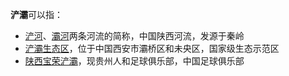 '''浐灞'''可以指： 

*[[浐河|浐河]]、[[灞河|灞河]]两条河流的简称，中国陕西河流，发源于秦岭
*[[浐灞生态区|浐灞生态区]]，位于中国西安市灞桥区和未央区，国家级生态示范区
*[[陕西宝荣浐灞|陕西宝荣浐灞]]，现贵州人和足球俱乐部，中国足球俱乐部

{{Disambig|Cat=二字消歧义}}
